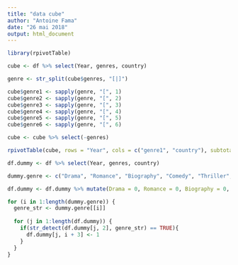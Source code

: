 ```yaml
---
title: "data cube"
author: "Antoine Fama"
date: "26 mai 2018"
output: html_document
---
```



```r
library(rpivotTable)
```


```r
cube <- df %>% select(Year, genres, country)

genre <- str_split(cube$genres, "[|]")

cube$genre1 <- sapply(genre, "[", 1)
cube$genre2 <- sapply(genre, "[", 2)
cube$genre3 <- sapply(genre, "[", 3)
cube$genre4 <- sapply(genre, "[", 4)
cube$genre5 <- sapply(genre, "[", 5)
cube$genre6 <- sapply(genre, "[", 6)

cube <- cube %>% select(-genres)
```



```r
rpivotTable(cube, rows = "Year", cols = c("genre1", "country"), subtotals = TRUE)
```



```r
df.dummy <- df %>% select(Year, genres, country)

dummy.genre <- c("Drama", "Romance", "Biography", "Comedy", "Thriller", "History", "Adventure", "Crime", "War", "Action", "Music", "Fantasy", "Family", "Mystery", "Musical", "Sport", "Sci-Fi", "Western", "Horror", "Animation")

df.dummy <- df.dummy %>% mutate(Drama = 0, Romance = 0, Biography = 0, Comedy = 0, Thriller = 0, History = 0, Adventure = 0, Crime = 0, War = 0, Action = 0, Music = 0, Fantasy = 0, Family = 0, Mystery = 0, Musical = 0, Sport = 0, "Sci-Fi" = 0, Western = 0, Horror = 0, Animation = 0)

for (i in 1:length(dummy.genre)) {
  genre_str <- dummy.genre[[i]]
  
  for (j in 1:length(df.dummy)) {
    if(str_detect(df.dummy[j, 2], genre_str) == TRUE){
      df.dummy[j, i + 3] <- 1
    }
  }
}
```

